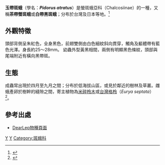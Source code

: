 {{Speciesbox
| taxon = Pidorus atratus
| image = Pidorus atratus v2 (4808826689).jpg
| binomial_authority = (Butler, 1877)
| synonyms=
*''Pidorus Glaucopis'' <small>Drury, 1773 </small>
}}
'''玉帶斑蛾'''（學名：'''''Pidorus atratus'''''）是螢斑蛾亞科（Chalcosiinae）的一種，又稱'''茶帶螢斑蛾'''或'''白帶黑斑蛾'''；分布於台灣及日本等地。<ref>{{cite web|url=https://taieol.tw/pages/105258|title=台灣生命大百科 Pidorus atratus|access-date=2020-09-26|archive-date=2020-08-08|archive-url=https://web.archive.org/web/20200808093448/https://taieol.tw/pages/105258|dead-url=no}}</ref>

==外觀特徵==
頭部背側呈朱紅色，全身黑色，前翅雙側由白色細紋斜向貫穿，觸角及軀體帶有藍色光澤。身長約25～28mm。
幼蟲外型黃黑相間，兩側有明顯黑色條紋，頭部與尾端附近有橫向黑帶斑。

==生態==
成蟲常出現於四月至九月之間；分布於低海拔山區，或見於鄰近的樹林及草叢。雌蛾產卵於樹幹的縫隙之間，寄主植物為[[米碎柃木|米碎柃木]]或[[台灣格柃|台灣格柃]]（''Eurya septata''）<ref>{{cite web|url=http://gaga.biodiv.tw/new23/9312/k25.htm|title=Pidorus_atrarus 玉帶斑蛾|access-date=2020-09-25|4=|archive-date=2019-08-20|archive-url=https://web.archive.org/web/20190820023412/http://gaga.biodiv.tw/new23/9312/k25.htm|dead-url=no}}</ref>。

==參考出處==
{{reflist}}
* [http://dearlep.tw/species.html?namecode=348131 DearLep物種頁面] {{Wayback|url=http://dearlep.tw/species.html?namecode=348131 |date=20170703060145 }}
{{commonscat|Pidorus atratus}}
{{Taxonbar}}
[[Category:螢斑蛾亞科|Y]]
[[Category:_1877年描述的昆虫|Y]]
[[Category:斑蛾科|Category:斑蛾科]]